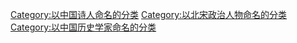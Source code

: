 [[Category:以中国诗人命名的分类|Category:以中国诗人命名的分类]]
[[Category:以北宋政治人物命名的分类|Category:以北宋政治人物命名的分类]]
[[Category:以中国历史学家命名的分类|Category:以中国历史学家命名的分类]]
